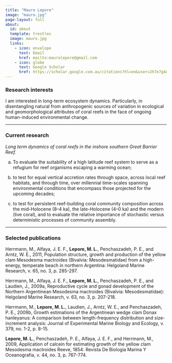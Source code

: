 ```yaml
---
title: "Mauro Lepore"
image: "mauro.jpg"
page-layout: full
about:
  id: about
  template: trestles
  image: mauro.jpg
  links:
    - icon: envelope
      text: Email
      href: mailto:maurolepore@gmail.com
    - icon: globe
      text: Google Scholar
      href: https://scholar.google.com.au/citations?hl=en&user=2h7e7g4AAAAJ
---
```


### Research interests

I am interested in long-term ecosystem dynamics. Particularly, in disentangling natural from anthropogenic sources of variation in ecological and geomorphological attributes of coral reefs in the face of ongoing human-induced environmental change.

---

### Current research

*Long term dynamics of coral reefs in the inshore southern Great Barrier Reef.*

(a) To evaluate the suitability of a high latitude reef system to serve as a refugium for reef organisms escaping a warming ocean;

(b) to test for equal vertical accretion rates through space, across local reef habitats, and through time, over millennial time-scales spanning environmental conditions that encompass those projected for the upcoming decades;

(c) to test for persistent reef-building coral community composition across the mid-Holocene (8–4 ka), the late-Holocene (4–0 ka) and the modern (live coral), and to evaluate the relative importance of stochastic versus deterministic processes of community assembly.

---

### Selected publications

Herrmann, M., Alfaya, J. E. F., **Lepore, M. L.**, Penchaszadeh, P. E., and Arntz, W. E., 2011, Population structure, growth and production of the yellow clam Mesodesma mactroides (Bivalvia: Mesodesmatidae) from a high-energy, temperate beach in northern Argentina: Helgoland Marine Research, v. 65, no. 3, p. 285-297.

Herrmann, M., Alfaya, J. E. F., **Lepore, M. L.**, Penchaszadeh, P. E., and Laudien, J., 2009a, Reproductive cycle and gonad development of the Northern Argentinean Mesodesma mactroides (Bivalvia: Mesodesmatidae): Helgoland Marine Research, v. 63, no. 3, p. 207-218.

Herrmann, M., **Lepore, M. L.**, Laudien, J., Arntz, W. E., and Penchaszadeh, P. E., 2009b, Growth estimations of the Argentinean wedge clam Donax hanleyanus: A comparison between length-frequency distribution and size-increment analysis: Journal of Experimental Marine Biology and Ecology, v. 379, no. 1-2, p. 8-15.

**Lepore, M. L.**, Penchaszadeh, P. E., Alfaya, J. E. F., and Herrmann, M., 2009, Application of calcein for estimating growth of the yellow clam Mesodesma mactroides Reeve, 1854: Revista De Biologia Marina Y Oceanografia, v. 44, no. 3, p. 767-774.
